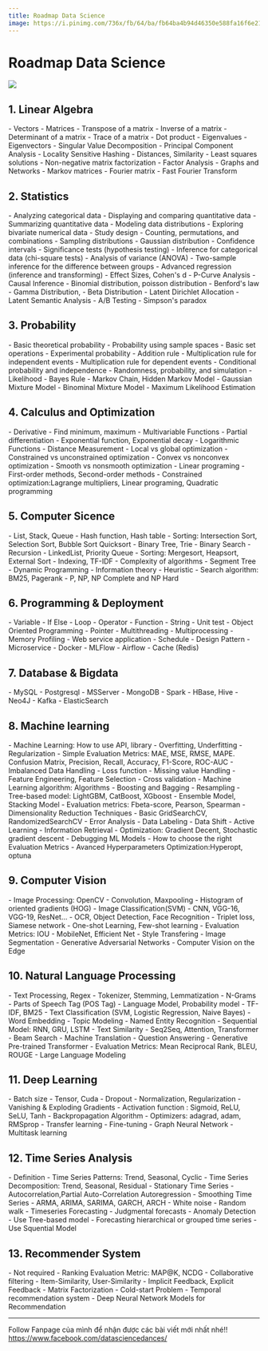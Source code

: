 ```yaml
---
title: Roadmap Data Science
image: https://i.pinimg.com/736x/fb/64/ba/fb64ba4b94d46350e588fa16f6e21189.jpg
---
```



# Roadmap Data Science

![](https://i.pinimg.com/736x/fb/64/ba/fb64ba4b94d46350e588fa16f6e21189.jpg)


## 1. Linear Algebra

<Tabs groupId='level'>
  <TabItem value="apple" label="Beginner" default>
    - Vectors
    - Matrices
    - Transpose of a matrix
    - Inverse of a matrix
    - Determinant of a matrix
    - Trace of a matrix
    - Dot product
    - Eigenvalues
    - Eigenvectors
  </TabItem>
  <TabItem value="orange" label="Intermediate">
    - Singular Value Decomposition
    - Principal Component Analysis
    - Locality Sensitive Hashing
    - Distances, Similarity
    - Least squares solutions
    - Non-negative matrix factorization
    - Factor Analysis
  </TabItem>
  <TabItem value="banana" label="Advanced">
    - Graphs and Networks
    - Markov matrices
    - Fourier matrix
    - Fast Fourier Transform
  </TabItem>
</Tabs>

## 2. Statistics

<Tabs groupId='level'>
  <TabItem value="apple" label="Beginner" default>
    - Analyzing categorical data
    - Displaying and comparing quantitative data
    - Summarizing quantitative data
    - Modeling data distributions
    - Exploring bivariate numerical data
    - Study design
    - Counting, permutations, and combinations
    - Sampling distributions
    - Gaussian distribution
    - Confidence intervals
    - Significance tests (hypothesis testing)
  </TabItem>
  <TabItem value="orange" label="Intermediate">
    - Inference for categorical data (chi-square tests)
    - Analysis of variance (ANOVA)
    - Two-sample inference for the difference between groups
    - Advanced regression (inference and transforming)
    - Effect Sizes, Cohen's d
    - P-Curve Analysis
    - Causal Inference
    - Binomial distribution, poisson distribution
  </TabItem>
  <TabItem value="banana" label="Advanced">
    - Benford's law
    - Gamma Distribution,  
    - Beta Distribution
    - Latent Dirichlet Allocation
    - Latent Semantic Analysis
    - A/B Testing
    - Simpson's paradox
  </TabItem>
</Tabs>


## 3. Probability

<Tabs groupId='level'>
  <TabItem value="apple" label="Beginner" default>
    - Basic theoretical probability
    - Probability using sample spaces
    - Basic set operations
    - Experimental probability
    - Addition rule
    - Multiplication rule for independent events
    - Multiplication rule for dependent events
    - Conditional probability and independence
  </TabItem>
  <TabItem value="orange" label="Intermediate">
    - Randomness, probability, and simulation
    - Likelihood
    - Bayes Rule
    - Markov Chain, Hidden Markov Model
    - Gaussian Mixture Model
    - Binominal Mixture Model
    - Maximum Likelihood Estimation  
  </TabItem>
  <TabItem value="banana" label="Advanced">
  </TabItem>
</Tabs>

## 4. Calculus and Optimization

<Tabs groupId='level'>
  <TabItem value="apple" label="Beginner" default>
    - Derivative
    - Find minimum, maximum
    - Multivariable Functions
    - Partial differentiation
    - Exponential function, Exponential decay
    - Logarithmic Functions
    - Distance Measurement
  </TabItem>
  <TabItem value="orange" label="Intermediate">
  </TabItem>
  <TabItem value="banana" label="Advanced">
    - Local vs global optimization
    - Constrained vs unconstrained optimization
    - Convex vs nonconvex optimization
    - Smooth vs nonsmooth optimization
    - Linear programing
    - First-order methods, Second-order methods
    - Constrained optimization:Lagrange multipliers, Linear programing, Quadratic programming
  </TabItem>
</Tabs>

## 5. Computer Sicence

<Tabs groupId='level'>
  <TabItem value="apple" label="Beginner" default>
    - List, Stack, Queue
    - Hash function, Hash table
    - Sorting: Intersection Sort, Selection Sort,  Bubble Sort Quicksort
    - Binary Tree, Trie
    - Binary Search
    - Recursion
  </TabItem>
  <TabItem value="orange" label="Intermediate">
    - LinkedList, Priority Queue
    - Sorting: Mergesort, Heapsort, External Sort
    - Indexing, TF-IDF 
    - Complexity of algorithms
  </TabItem>
  <TabItem value="banana" label="Advanced">
    - Segment Tree
    - Dynamic Programming
    - Information theory
    - Heuristic
    - Search algorithm:  BM25, Pagerank
    - P, NP, NP Complete and NP Hard
  </TabItem>
</Tabs>

## 6. Programming & Deployment

<Tabs groupId='level'>
  <TabItem value="apple" label="Beginner" default>
    - Variable
    - If Else
    - Loop
    - Operator
    - Function
    - String
    - Unit test
  </TabItem>
  <TabItem value="orange" label="Intermediate">
    - Object Oriented Programming
    - Pointer
    - Multithreading
    - Multiprocessing
    - Memory Profiling
    - Web service application
    - Schedule
  </TabItem>
  <TabItem value="banana" label="Advanced">
    - Design Pattern
    - Microservice
    - Docker
    - MLFlow
    - Airflow
    - Cache (Redis)
  </TabItem>
</Tabs>

## 7. Database & Bigdata

<Tabs groupId='level'>
  <TabItem value="apple" label="Beginner" default>
    - MySQL
    - Postgresql
    - MSServer
  </TabItem>
  <TabItem value="orange" label="Intermediate">
    - MongoDB
    - Spark
    - HBase, Hive
    - Neo4J
    - Kafka
    - ElasticSearch
  </TabItem>
  <TabItem value="banana" label="Advanced">
  </TabItem>
</Tabs>


## 8. Machine learning

<Tabs groupId='level'>
  <TabItem value="apple" label="Beginner" default>
    - Machine Learning: How to use API, library
    - Overfitting, Underfitting
    - Regularization
    - Simple Evaluation Metrics: MAE, MSE, RMSE, MAPE. Confusion Matrix, Precision, Recall, Accuracy, F1-Score, ROC-AUC
    - Imbalanced Data Handling
    - Loss function
    - Missing value Handling
    - Feature Engineering, Feature Selection
    - Cross validation
  </TabItem>
  <TabItem value="orange" label="Intermediate">
    - Machine Learning algorithm: Algorithms
    - Boosting and Bagging
    - Resampling
    - Tree-based model: LightGBM, CatBoost, XGboost
    - Ensemble Model, Stacking Model
    - Evaluation metrics: Fbeta-score, Pearson, Spearman
    - Dimensionality Reduction Techniques
    - Basic GridSearchCV, RandomizedSearchCV
  </TabItem>
  <TabItem value="banana" label="Advanced">
    - Error Analysis
    - Data Labeling
    - Data Shift
    - Active Learning
    - Information Retrieval
    - Optimization: Gradient Decent,  Stochastic gradient descent
    - Debugging ML Models
    - How to choose the right Evaluation Metrics
    - Avanced Hyperparameters Optimization:Hyperopt, optuna
  </TabItem>
</Tabs>

## 9. Computer Vision

<Tabs groupId='level'>
  <TabItem value="apple" label="Beginner" default>
    - Image Processing: OpenCV
    - Convolution, Maxpooling
    - Histogram of oriented gradients (HOG)
    - Image Classification(SVM)
  </TabItem>
  <TabItem value="orange" label="Intermediate">
    - CNN, VGG-16, VGG-19, ResNet...
    - OCR, Object Detection, Face Recognition
    - Triplet loss, Siamese network
    - One-shot Learning, Few-shot learning
    - Evaluation Metrics: IOU
  </TabItem>
  <TabItem value="banana" label="Advanced">
    - MobileNet, Efficient Net
    - Style Transfering
    - Image Segmentation
    - Generative Adversarial Networks
    - Computer Vision on the Edge
  </TabItem>
</Tabs>


## 10. Natural Language Processing

<Tabs groupId='level'>
  <TabItem value="apple" label="Beginner" default>
    - Text Processing, Regex
    - Tokenizer, Stemming, Lemmatization
    - N-Grams
    - Parts of Speech Tag (POS Tag)
    - Language Model, Probability model
    - TF-IDF, BM25
    - Text Classification (SVM, Logistic Regression, Naive Bayes)
  </TabItem>
  <TabItem value="orange" label="Intermediate">
    - Word Embedding
    - Topic Modeling
    - Named Entity Recognition
    - Sequential Model: RNN,  GRU, LSTM
    - Text Similarity
  </TabItem>
  <TabItem value="banana" label="Advanced">
    - Seq2Seq, Attention, Transformer
    - Beam Search
    - Machine Translation
    - Question Answering
    - Generative Pre-trained Transformer
    - Evaluation Metrics: Mean Reciprocal Rank, BLEU, ROUGE
    - Large Language Modeling
  </TabItem>
</Tabs>


## 11. Deep Learning

<Tabs groupId='level'>
  <TabItem value="apple" label="Beginner" default>
    - Batch size
    - Tensor, Cuda
    - Dropout
    - Normalization, Regularization
    - Vanishing & Exploding Gradients
    - Activation function : Sigmoid, ReLU, SeLU, Tanh
    - Backpropagation Algorithm
  </TabItem>
  <TabItem value="orange" label="Intermediate">
    - Optimizers:  adagrad, adam, RMSprop
    - Transfer learning
    - Fine-tuning
  </TabItem>
  <TabItem value="banana" label="Advanced">
    - Graph Neural Network
    - Multitask learning
  </TabItem>
</Tabs>

## 12. Time Series Analysis

<Tabs groupId='level'>
  <TabItem value="apple" label="Beginner" default>
    - Definition
    - Time Series Patterns: Trend, Seasonal, Cyclic
    - Time Series Decomposition: Trend, Seasonal, Residual
    - Stationary Time Series
    - Autocorrelation,Partial Auto-Correlation Autoregression
    - Smoothing Time Series
    - ARMA, ARIMA, SARIMA, GARCH, ARCH
  </TabItem>
  <TabItem value="orange" label="Intermediate">
    - White noise
    - Random walk
    - Timeseries Forecasting
    - Judgmental forecasts
    - Anomaly Detection
    - Use Tree-based model
  </TabItem>
  <TabItem value="banana" label="Advanced">
    - Forecasting hierarchical or grouped time series
    - Use Squential Model
  </TabItem>
</Tabs>

## 13. Recommender System

<Tabs groupId='level'>
  <TabItem value="apple" label="Beginner" default>
   - Not required
  </TabItem>
  <TabItem value="orange" label="Intermediate">
    - Ranking Evaluation Metric: MAP@K, NCDG
    - Collaborative filtering
    - Item-Similarity, User-Similarity
    - Implicit Feedback, Explicit Feedback
    - Matrix Factorization
    - Cold-start Problem
  </TabItem>
  <TabItem value="banana" label="Advanced">
    - Temporal recommendation system
    - Deep Neural Network Models for Recommendation
  </TabItem>
</Tabs>


---

Follow Fanpage của mình để nhận được các bài viết mới nhất nhé!!  \
https://www.facebook.com/datasciencedances/